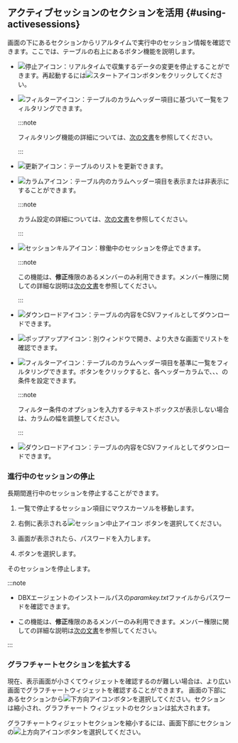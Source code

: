 ## アクティブセッションのセクションを活用 {#using-activesessions}

画面の下にある<Cmdname sid="active_sessions" className="uitext" />セクションからリアルタイムで実行中のセッション情報を確認できます。ここでは、テーブルの右上にあるボタン機能を説明します。

<Xclude product='postgresql,mysql,redis,mongodb,oracle-pro,oracle,altibase,cubrid,mssql,db2,sapase'>

- ![停止アイコン](/img/ico-pause.svg)：リアルタイムで収集するデータの変更を停止することができます。再起動するには![スタートアイコン](/img/ico-play-grey.svg)ボタンをクリックしてください。

</Xclude>

<InDoc product='postgresql,mysql,redis,mongodb,oracle-pro,oracle,altibase,cubrid,mssql,db2,sapase'>

- ![フィルターアイコン](/img/ico-filter.svg)：テーブルのカラムヘッダー項目に基づいて一覧をフィルタリングできます。

  <InDoc product="db2,sapase">

  :::note

  フィルタリング機能の詳細については、[次の文書](usage-ui#tablefilter)を参照してください。

  :::

  </InDoc>

</InDoc>

- ![更新アイコン](/img/ico-refresh.svg)：テーブルのリストを更新できます。

- ![カラムアイコン](/img/ico-column.svg)：テーブル内のカラムヘッダー項目を表示または非表示にすることができます。

  <InDoc product="oracle-pro,db2">

  :::note

  カラム設定の詳細については、[次の文書](usage-ui#change-column)を参照してください。

  :::

  </InDoc>

<InDoc product='postgresql,mysql,oracle-pro,oracle,altibase,cubrid,mssql,db2,sapase'>

- ![セッションキルアイコン](/img/ico-kill-session.svg)：稼働中のセッションを停止できます。

  :::note

  この機能は、**修正**権限のあるメンバーのみ利用できます。メンバー権限に関しての詳細な説明は[次の文書](../project/project-structure#project-auth)を参照してください。

  :::

</InDoc>

<InDoc product='postgresql,mysql,redis,mongodb,oracle-pro,oracle,altibase,cubrid,mssql,db2,sapase'>

- ![ダウンロードアイコン](/img/ico-download.svg)：テーブルの内容をCSVファイルとしてダウンロードできます。

- ![ポップアップアイコン](/img/ic-popup.svg)：別ウィンドウで開き、より大きな画面でリストを確認できます。

</InDoc>

<InDoc product='oracle-v1,mssql-v1,tibero,cubrid-v1,altibase-v1'>

- ![フィルターアイコン](/img/ico-filter.svg)：テーブルのカラムヘッダー項目を基準に一覧をフィルタリングできます。ボタンをクリックすると、各ヘッダーカラムで<Cmdname sid="includes" className="uitext" />、<Cmdname sid="excludes" className="uitext" />、<Cmdname sid="equal" className="uitext" />、<Cmdname sid="unequal" className="uitext" />の条件を設定できます。

  :::note

  フィルター条件のオプションを入力するテキストボックスが表示しない場合は、カラムの幅を調整してください。

  :::

- ![ダウンロードアイコン](/img/ico-download.svg)：テーブルの内容をCSVファイルとしてダウンロードできます。

### 進行中のセッションの停止

長期間進行中のセッションを停止することができます。

1. <Cmdname sid="active_sessions" className="uitext" />一覧で停止するセッション項目にマウスカーソルを移動します。

2. 右側に表示される![セッション中止アイコン](/img/ic-kill-session.svg) ボタンを選択してください。

3. <Cmdname sid="session_kill" className="uitext" />画面が表示されたら、パスワードを入力します。

4. <Cmdname sid="apply" className="uitext" />ボタンを選択します。

そのセッションを停止します。

:::note

- DBXエージェントのインストールパスの*paramkey.txt*ファイルからパスワードを確認できます。

- この機能は、**修正**権限のあるメンバーのみ利用できます。メンバー権限に関しての詳細な説明は[次の文書](../project/project-structure#project-auth)を参照してください。

:::

</InDoc>

<InDoc product="oracle-v1,mssql-v1,tibero,cubrid-v1,altibase-v1">

### グラフチャートセクションを拡大する

<ImgLang img='db-common-folding-table.png' desc='アクティブセッション' />

現在、表示画面が小さくてウィジェットを確認するのが難しい場合は、より広い画面でグラフチャートウィジェットを確認することができます。 画面の下部にある<Cmdname sid="active_sessions" className="uitext" />セクションから![下方向アイコン](/img/ic-caret-down.svg)ボタンを選択してください。<Cmdname sid="active_sessions" className="uitext" />セクションは縮小され、グラフチャート ウィジェットのセクションは拡大されます。

グラフチャートウィジェットセクションを縮小するには、画面下部に<Cmdname sid="active_sessions" className="uitext" />セクションの![上方向アイコン](/img/ic-caret-up.svg)ボタンを選択してください。

</InDoc>
